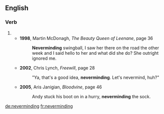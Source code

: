 ==English==

===Verb===
{{head|en}}

# {{present participle of|nevermind|lang=en}}
#* '''1998''', Martin McDonagh, ''The Beauty Queen of Leenane'', page 36
#*: '''Neverminding''' swingball, I saw her there on the road the other week and I said hello to her and what did she do? She outright ignored me.
#* '''2002''', Chris Lynch, ''Freewill'', page 28
#*:"Ya, that's a good idea, '''neverminding'''. Let's nevermind, huh?"
#* '''2005''', Aris Janigian, ''Bloodvine'', page 46
#*: Andy stuck his boot on in a hurry, '''neverminding''' the sock.

[[de:neverminding]]
[[fr:neverminding]]